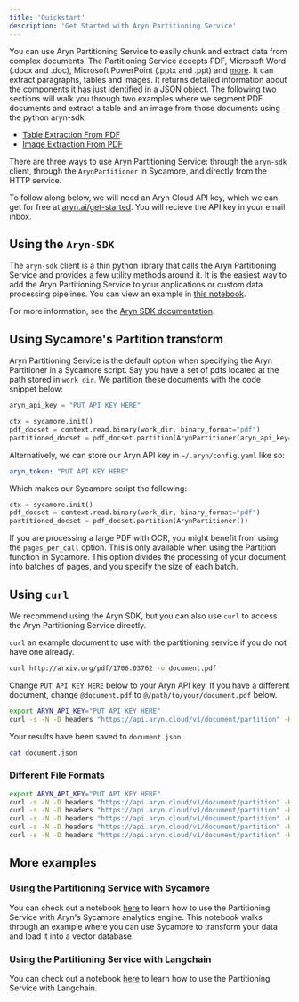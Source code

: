 ```yaml
---
title: 'Quickstart'
description: 'Get Started with Aryn Partitioning Service'
---
```


You can use Aryn Partitioning Service to easily chunk and extract data from complex documents. The Partitioning Service accepts PDF, Microsoft Word (.docx and .doc), Microsoft PowerPoint (.pptx and .ppt) and [more](aryn_docparse/formats_supported). It can extract paragraphs, tables and images. It returns detailed information about the components it has just identified in a JSON object.  The following two sections will walk you through two examples where we segment PDF documents and extract a table and an image from those documents using the python aryn-sdk.

- [Table Extraction From PDF](./aryn_docparse/tables.mdx)
- [Image Extraction From PDF](./aryn_docparse/images.mdx)

There are three ways to use Aryn Partitioning Service: through the ``aryn-sdk`` client, through the ``ArynPartitioner`` in Sycamore, and directly from the HTTP service.

To follow along below, we will need an Aryn Cloud API key, which we can get for free at [aryn.ai/get-started](https://www.aryn.ai/get-started). You will recieve the API key in your email inbox.

## Using the ``Aryn-SDK``

The ``aryn-sdk`` client is a thin python library that calls the Aryn Partitioning Service and provides a few utility methods around it. It is the easiest way to add the Aryn Partitioning Service to your applications or custom data processing pipelines. You can view an example in [this notebook](https://github.com/aryn-ai/sycamore/blob/main/notebooks/ArynPartitionerPython.ipynb).

For more information, see the [Aryn SDK documentation](./aryn_docparse/aryn_sdk.mdx).

## Using Sycamore's Partition transform

Aryn Partitioning Service is the default option when specifying the Aryn Partitioner in a Sycamore script. Say you have a set of pdfs located at the path stored in ``work_dir``. We partition these documents with the code snippet below:

```python
aryn_api_key = "PUT API KEY HERE"

ctx = sycamore.init()
pdf_docset = context.read.binary(work_dir, binary_format="pdf")
partitioned_docset = pdf_docset.partition(ArynPartitioner(aryn_api_key=aryn_api_key))
```
Alternatively, we can store our Aryn API key in ``~/.aryn/config.yaml`` like so:

```yaml
aryn_token: "PUT API KEY HERE"
```
Which makes our Sycamore script the following:

```python
ctx = sycamore.init()
pdf_docset = context.read.binary(work_dir, binary_format="pdf")
partitioned_docset = pdf_docset.partition(ArynPartitioner())
```

If you are processing a large PDF with OCR, you might benefit from using the ``pages_per_call`` option. This is only available when using the Partition function in Sycamore. This option divides the processing of your document into batches of pages, and you specify the size of each batch.

## Using ``curl``

We recommend using the Aryn SDK, but you can also use ``curl`` to access the Aryn Partitioning Service directly.

``curl`` an example document to use with the partitioning service if you do not have one already.

```bash
curl http://arxiv.org/pdf/1706.03762 -o document.pdf
```
Change ``PUT API KEY HERE`` below to your Aryn API key. If you have a different document, change ``@document.pdf`` to ``@/path/to/your/document.pdf`` below.

```bash
export ARYN_API_KEY="PUT API KEY HERE"
curl -s -N -D headers "https://api.aryn.cloud/v1/document/partition" -H "Authorization: Bearer $ARYN_API_KEY" -F "file=@document.pdf" | tee document.json
```
Your results have been saved to ``document.json``.

```bash
cat document.json
```

### Different File Formats

```bash
export ARYN_API_KEY="PUT API KEY HERE"
curl -s -N -D headers "https://api.aryn.cloud/v1/document/partition" -H "Authorization: Bearer $ARYN_API_KEY" -F "file=@document.pdf" | tee document.json
curl -s -N -D headers "https://api.aryn.cloud/v1/document/partition" -H "Authorization: Bearer $ARYN_API_KEY" -F "file=@document.docx" | tee document.json
curl -s -N -D headers "https://api.aryn.cloud/v1/document/partition" -H "Authorization: Bearer $ARYN_API_KEY" -F "file=@document.doc" | tee document.json
curl -s -N -D headers "https://api.aryn.cloud/v1/document/partition" -H "Authorization: Bearer $ARYN_API_KEY" -F "file=@document.pptx" | tee document.json
curl -s -N -D headers "https://api.aryn.cloud/v1/document/partition" -H "Authorization: Bearer $ARYN_API_KEY" -F "file=@document.ppt" | tee document.json
```

## More examples

### Using the Partitioning Service with Sycamore

You can  check out a notebook [here](https://github.com/aryn-ai/sycamore/blob/main/notebooks/pinecone-writer.ipynb) to learn how to use the Partitioning Service with Aryn's Sycamore analytics engine. This notebook walks through an example where you can use Sycamore to transform your data and load it into a vector database.

### Using the Partitioning Service with Langchain

You can  check out a notebook [here](https://github.com/aryn-ai/sycamore/blob/main/notebooks/ArynPartitionerWithLangchain.ipynb) to learn how to use the Partitioning Service with Langchain.